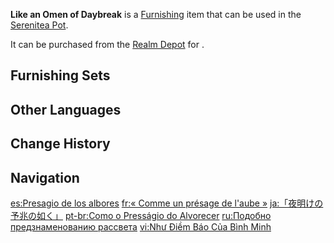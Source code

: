 {{Furnishing Infobox
|id             = 372455
|image          = Item Like an Omen of Daybreak.png
|category       = Landform
|subcategory    = Small Shrub
|quality        = 2
|adeptal_energy = 10
|load           = 50
|reduced_load   = 50
|description    = "Gah, I didn't think that the sunlight blazing into your eyes after rushing work through the night would be so painfully piercing..."<br>The [[Layla|young woman suffering from a lack of sleep]] was somewhat confused when she heard her fellow students complain as such to one another...<br>She was no stranger to such an experience, in truth. Several times, when she was startled awake from sleep, the skies would already be roiling with the colors that presaged the dawn.<br>But in truth, that light wasn't that eye-piercing, really. Instead, it reminded her more of a certain sort of inconspicuous plant's leaves. Come to think of it, she could no longer remember the name of that plant despite its rather common nature...
|mention        = Layla
|source1        = [[Realm Depot]]
}}
'''Like an Omen of Daybreak''' is a [[Furnishing]] item that can be used in the [[Serenitea Pot]].

It can be purchased from the [[Realm Depot]] for {{Item|Realm Currency|30|x=40}}.

==Furnishing Sets==
{{Craft Usage|type=Furnishing Set}}

==Other Languages==
{{Other Languages
|en      = Like an Omen of Daybreak
|zhs     = 「如破晓的预兆」
|zhs_rm  = "Rú Pòxiǎo de Yùzhào"
|zht     = 「如破曉的預兆」
|zht_rm  = "Rú Pòxiǎo de Yùzhào"
|zh_tl   = 
|ja      = 「夜明けの予兆の如く」
|ja_rm   = "Yoake no Yochou no Gotoku"
|ja_tl   = "Like an Omen of Dawn"
|ko      = 「새벽의 징조처럼」
|ko_rm   = "Saebyeok-ui Jingjocheoreom"
|ko_tl   = "Like an Omen of Dawn"
|es      = Presagio de los albores
|es_tl   = Harbinger of Dawn
|fr      = «&nbsp;Comme un présage de l'aube&nbsp;»
|fr_tl   = "Like an Omen of Daybreak"
|ru      = Подобно предзнаменованию рассвета
|ru_tl   = Like an Omen of Daybreak
|th      = "ลางสังหรณ์ยามฟ้าสาง"
|th_rm   = 
|th_tl   = 
|vi      = Như Điềm Báo Của Bình Minh
|vi_tl   = 
|de      = „Wie das Omen des Morgengrauens“
|de_tl   = "Like the Omen of Dawn"
|id      = Layaknya Pertanda Fajar Hari
|id_tl   = Like the Omen of Dawn
|pt      = Como o Presságio do Alvorecer
|pt_tl   = 
|tr      = Şafağın Kehaneti Misali
|tr_tl   = 
|it      = Come un presagio dell'alba
|it_tl   = 
}}

==Change History==
{{Change History|3.1}}

==Navigation==
{{Furnishing Navbox|exterior}}

[[es:Presagio de los albores]]
[[fr:« Comme un présage de l'aube »]]
[[ja:「夜明けの予兆の如く」]]
[[pt-br:Como o Presságio do Alvorecer]]
[[ru:Подобно предзнаменованию рассвета]]
[[vi:Như Điềm Báo Của Bình Minh]]